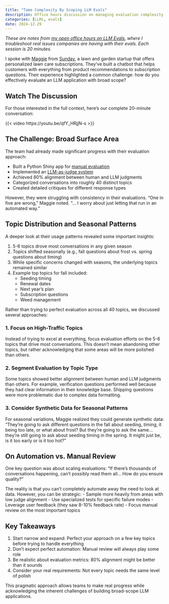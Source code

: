```yaml
---
title: "Tame Complexity By Scoping LLM Evals"
description: Office hours discussion on managing evaluation complexity through proper scoping
categories: [LLMs, evals]
date: 2024-12-29
---
```


:::{.callout-note}
_These are notes from [my open office hours on LLM Evals](https://x.com/HamelHusain/status/1862567292955156734), where I troubleshoot real issues companies are having with their evals. Each session is 20 minutes._
:::

I spoke with [Maggie](https://www.linkedin.com/in/maggie-reiter-2b51bb1b4/) from [Sunday](https://www.getsunday.com/), a lawn and garden startup that offers personalized lawn care subscriptions. They've built a chatbot that helps customers with everything from product recommendations to subscription questions. Their experience highlighted a common challenge: how do you effectively evaluate an LLM application with broad scope?

## Watch The Discussion

For those interested in the full context, here's our complete 20-minute conversation:

{{< video https://youtu.be/qfY_HRjjN-s >}}

## The Challenge: Broad Surface Area

The team had already made significant progress with their evaluation approach:

- Built a Python Shiny app for [manual evaluation](http://hamel.dev/notes/llm/finetuning/data_cleaning.html)
- Implemented an [LLM-as-judge system](http://hamel.dev/blog/posts/llm-judge/)
- Achieved 80% alignment between human and LLM judgments
- Categorized conversations into roughly 40 distinct topics
- Created detailed critiques for different response types

However, they were struggling with consistency in their evaluations. "One in five are wrong," Maggie noted. "... I worry about just letting that run in an automated way."

## Topic Distribution and Seasonal Patterns

A deeper look at their usage patterns revealed some important insights:

1. 5-6 topics drove most conversations in any given season
2. Topics shifted seasonally (e.g., fall questions about frost vs. spring questions about timing)
3. While specific concerns changed with seasons, the underlying topics remained similar
4. Example top topics for fall included:
   - Seeding timing
   - Renewal dates
   - Next year's plan
   - Subscription questions
   - Weed management

Rather than trying to perfect evaluation across all 40 topics, we discussed several approaches:

### 1. Focus on High-Traffic Topics
Instead of trying to excel at everything, focus evaluation efforts on the 5-6 topics that drive most conversations. This doesn't mean abandoning other topics, but rather acknowledging that some areas will be more polished than others.

### 2. Segment Evaluation by Topic Type
Some topics showed better alignment between human and LLM judgments than others. For example, verification questions performed well because they had clear information in their knowledge base. Shipping questions were more problematic due to complex data formatting.

### 3. Consider Synthetic Data for Seasonal Patterns
For seasonal variations, Maggie realized they could generate synthetic data: "They're going to ask different questions in the fall about seeding, timing, it being too late, or what about frost? But they're going to ask the same... they're still going to ask about seeding timing in the spring. It might just be, is it too early or is it too hot?"

## On Automation vs. Manual Review

One key question was about scaling evaluations: "If there's thousands of conversations happening, can't possibly read them all... How do you ensure quality?"

The reality is that you can't completely automate away the need to look at data. However, you can be strategic:
- Sample more heavily from areas with low judge alignment
- Use specialized tests for specific failure modes
- Leverage user feedback (they saw 8-10% feedback rate)
- Focus manual review on the most important topics

## Key Takeaways

1. Start narrow and expand: Perfect your approach on a few key topics before trying to handle everything
2. Don't expect perfect automation: Manual review will always play some role
3. Be realistic about evaluation metrics: 80% alignment might be better than it sounds
4. Consider your real requirements: Not every topic needs the same level of polish

This pragmatic approach allows teams to make real progress while acknowledging the inherent challenges of building broad-scope LLM applications.